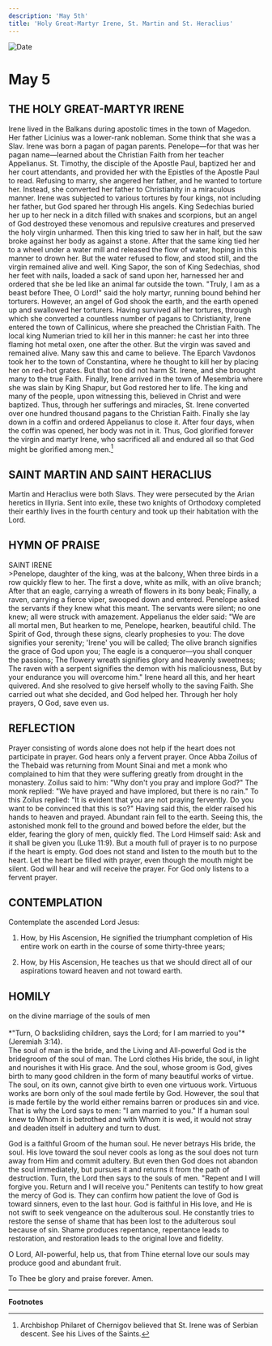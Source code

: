 ```yaml
---
description: 'May 5th'
title: 'Holy Great-Martyr Irene, St. Martin and St. Heraclius'
---
```


<CustomPaginator />
<RunningHead />

<Image src="/title-imprint.png" height={68} width={50} alt="Date" className="title-imprint"/>

# <div id="date">May <Image className="four-dot" src="/four-dot.png" height={15} width={15} alt="" />5</div>

## THE HOLY GREAT-MARTYR IRENE

Irene lived in the Balkans during apostolic times in the town of Magedon. Her father Licinius was a lower-rank nobleman. Some think that she was a Slav. Irene was born a pagan of pagan parents. Penelope—for that was her pagan name—learned about the Christian Faith from her teacher Appelianus. St. Timothy, the disciple of the Apostle Paul, baptized her and her court attendants, and provided her with the Epistles of the Apostle Paul to read. Refusing to marry, she angered her father, and he wanted to torture her. Instead, she converted her father to Christianity in a miraculous manner. Irene was subjected to various tortures by four kings, not including her father, but God spared her through His angels. King Sedechias buried her up to her neck in a ditch filled with snakes and scorpions, but an angel of God destroyed these venomous and repulsive creatures and preserved the holy virgin unharmed. Then this king tried to saw her in half, but the saw broke against her body as against a stone. After that the same king tied her to a wheel under a water mill and released the flow of water, hoping in this manner to drown her. But the water refused to flow, and stood still, and the virgin remained alive and well. King Sapor, the son of King Sedechias, shod her feet with nails, loaded a sack of sand upon her, harnessed her and ordered that she be led like an animal far outside the town. "Truly, I am as a beast before Thee, O Lord!" said the holy martyr, running bound behind her torturers. However, an angel of God shook the earth, and the earth opened up and swallowed her torturers. Having survived all her tortures, through which she converted a countless number of pagans to Christianity, Irene entered the town of Callinicus, where she preached the Christian Faith. The local king Numerian tried to kill her in this manner: he cast her into three flaming hot metal oxen, one after the other. But the virgin was saved and remained alive. Many saw this and came to believe. The Eparch Vavdonos took her to the town of Constantina, where he thought to kill her by placing her on red-hot grates. But that too did not harm St. Irene, and she brought many to the true Faith. Finally, Irene arrived in the town of Mesembria where she was slain by King Shapur, but God restored her to life. The king and many of the people, upon witnessing this, believed in Christ and were baptized. Thus, through her sufferings and miracles, St. Irene converted over one hundred thousand pagans to the Christian Faith. Finally she lay down in a coffin and ordered Appelianus to close it. After four days, when the coffin was opened, her body was not in it. Thus, God glorified forever the virgin and martyr Irene, who sacrificed all and endured all so that God might be glorified among men.[^1]

## SAINT MARTIN AND SAINT HERACLIUS

Martin and Heraclius were both Slavs. They were persecuted by the Arian heretics in Illyria. Sent into exile, these two knights of Orthodoxy completed their earthly lives in the fourth century and took up their habitation with the Lord.


## HYMN OF PRAISE
<div style={{textAlign:'center', color:'crimson', fontWeight:'bold'}}>
SAINT IRENE
</div>
>Penelope, daughter of the king, was at the balcony,  
When three birds in a row quickly flew to her.  
The first a dove, white as milk, with an olive branch;  
After that an eagle, carrying a wreath of flowers in its bony beak;  
Finally, a raven, carrying a fierce viper, swooped down and entered.  
Penelope asked the servants if they knew what this meant.  
The servants were silent; no one knew; all were struck with amazement.  
Appelianus the elder said: "We are all mortal men,  
But hearken to me, Penelope, hearken, beautiful child.  
The Spirit of God, through these signs, clearly prophesies to you:  
The dove signifies your serenity; 'Irene' you will be called;  
The olive branch signifies the grace of God upon you;  
The eagle is a conqueror—you shall conquer the passions;  
The flowery wreath signifies glory and heavenly sweetness;  
The raven with a serpent signifies the demon with his maliciousness,  
But by your endurance you will overcome him."  
Irene heard all this, and her heart quivered.  
And she resolved to give herself wholly to the saving Faith.  
She carried out what she decided, and God helped her.  
Through her holy prayers, O God, save even us.  


## REFLECTION

Prayer consisting of words alone does not help if the heart does not participate in prayer. God hears only a fervent prayer. Once Abba Zoilus of the Thebaid was returning from Mount Sinai and met a monk who complained to him that they were suffering greatly from drought in the monastery. Zoilus said to him: "Why don't you pray and implore God?" The monk replied: "We have prayed and have implored, but there is no rain." To this Zoilus replied: "It is evident that you are not praying fervently. Do you want to be convinced that this is so?" Having said this, the elder raised his hands to heaven and prayed. Abundant rain fell to the earth. Seeing this, the astonished monk fell to the ground and bowed before the elder, but the elder, fearing the glory of men, quickly fled. The Lord Himself said: Ask and it shall be given you (Luke 11:9). But a mouth full of prayer is to no purpose if the heart is empty. God does not stand and listen to the mouth but to the heart. Let the heart be filled with prayer, even though the mouth might be silent. God will hear and will receive the prayer. For God only listens to a fervent prayer.


## CONTEMPLATION

Contemplate the ascended Lord Jesus:

1. How, by His Ascension, He signified the triumphant completion of His entire work on earth in the course of some thirty-three years;

2. How, by His Ascension, He teaches us that we should direct all of our aspirations toward heaven and not toward earth.


## HOMILY
<div style={{textAlign:'center', color:'crimson', fontWeight:'bold'}}>
on the divine marriage of the souls of men
</div><br />
<div style={{textAlign:'right'}}>
*"Turn, O backsliding children, says the Lord; for I am married to you"* (Jeremiah 3:14).
</div>
The soul of man is the bride, and the Living and All-powerful God is the bridegroom of the soul of man. The Lord clothes His bride, the soul, in light and nourishes it with His grace. And the soul, whose groom is God, gives birth to many good children in the form of many beautiful works of virtue. The soul, on its own, cannot give birth to even one virtuous work. Virtuous works are born only of the soul made fertile by God. However, the soul that is made fertile by the world either remains barren or produces sin and vice. That is why the Lord says to men: "I am married to you." If a human soul knew to Whom it is betrothed and with Whom it is wed, it would not stray and deaden itself in adultery and turn to dust.

God is a faithful Groom of the human soul. He never betrays His bride, the soul. His love toward the soul never cools as long as the soul does not turn away from Him and commit adultery. But even then God does not abandon the soul immediately, but pursues it and returns it from the path of destruction. Turn, the Lord then says to the souls of men. "Repent and I will forgive you. Return and I will receive you." Penitents can testify to how great the mercy of God is. They can confirm how patient the love of God is toward sinners, even to the last hour. God is faithful in His love, and He is not swift to seek vengeance on the adulterous soul. He constantly tries to restore the sense of shame that has been lost to the adulterous soul because of sin. Shame produces repentance, repentance leads to restoration, and restoration leads to the original love and fidelity.

O Lord, All-powerful, help us, that from Thine eternal love our souls may produce good and abundant fruit.

To Thee be glory and praise forever. Amen.

---
**Footnotes**

[^1]: Archbishop Philaret of Chernigov believed that St. Irene was of Serbian descent.  See his Lives of the Saints.